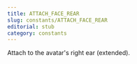 ```yaml
---
title: ATTACH_FACE_REAR
slug: constants/ATTACH_FACE_REAR
editorial: stub
category: constants
---
```


<LSLConstant
	name="ATTACH_FACE_REAR"
	type="integer"
	value="49"
/>

Attach to the avatar's right ear (extended).

